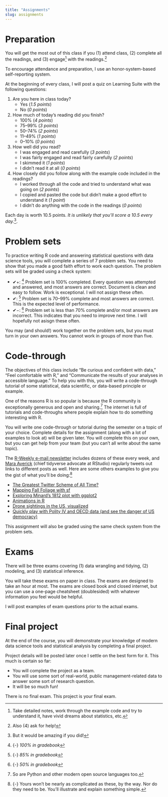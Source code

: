 ```yaml
---
title: "Assignments"
slug: assignments
---
```


# Preparation

<span class="newthought">You will get the most out of this class</span> if you (1) attend class, (2) complete all the readings, and (3) engage^[Take detailed notes, work through the example code and try to understand it, have vivid dreams about statistics, etc.]  with the readings.^[Also (4) ask for help!]

To encourage attendance and preparation, I use an honor-system-based self-reporting system. 

At the beginning of every class, I will post a quiz on Learning Suite with the following questions:

1. Are you here in class today?
    - Yes (*1.5 points*)
    - No (*0 points*)
2. How much of today's reading did you finish?
    - 100% (*4 points*)
    - 75–99% (*3 points*)
    - 50–74% (*2 points*)
    - 11–49% (*1 points*)
    - 0–10% (*0 points*)
3. How well did you read?
    - I was engaged and read carefully (*3 points*)
    - I was fairly engaged and read fairly carefully (*2 points*)
    - I skimmed it (*1 points*)
    - I didn't read it at all (*0 points*)
4. How closely did you follow along with the example code included in the readings?
    - I worked through all the code and tried to understand what was going on (*2 points*)
    - I copied and pasted the code but didn't make a good effort to understand it (*1 point*)
    - I didn't do anything with the code in the readings (*0 points*)

Each day is worth 10.5 points. *It is unlikely that you'll score a 10.5 every day.*^[But it would be amazing if you did!].


# Problem sets

<span class="newthought">To practice writing R code</span> and answering statistical questions with data science tools, you will complete a series of 7 problem sets. You need to show that you made a good faith effort to work each question. The problem sets will be graded using a check system:

- ✔+: ^[{-} *100% in gradebook*] Problem set is 100% completed. Every question was attempted and answered, and most answers are correct. Document is clean and easy to follow. Work is exceptional. I will not assign these often.
- ✔: ^[{-} *85% in gradebook*] Problem set is 70–99% complete and most answers are correct. This is the expected level of performance.
- ✔−: ^[{-} *50% in gradebook*] Problem set is less than 70% complete and/or most answers are incorrect. This indicates that you need to improve next time. I will hopefully not asisgn these often.

You may (and should!) work together on the problem sets, but you must turn in your own answers. You cannot work in groups of more than five.


# Code-through

<span class="newthought">The objectives of this class include</span> "Be curious and confident with data," "Feel comfortable with R," and "Communicate the results of your analyses in accessible language." To help you with this, you will write a code-through tutorial of some statistical, data scientific, or data-based principle or example.

One of the reasons R is so popular is because the R community is exceptionally generous and open and sharing.^[So are Python and other modern open source languages too.] The internet is full of tutorials and code-throughs where people explain how to do something interesting with R.

You will write one code-through or tutorial during the semester on a topic of your choice. Complete details for the assignment (along with a lot of examples to look at) will be given later. You will complete this on your own, but you can get help from your team (but you can't all write about the same topic).

The [R-Weekly e-mail newsletter](https://rweekly.org/) includes dozens of these every week, and [Mara Averick](https://twitter.com/dataandme) (chief tidyverse advocate at RStudio) regularly tweets out links to different posts as well. Here are some others examples to give you the gist of what you'll be doing:^[{-} Yours won't be nearly as complicated as these, by the way. Nor do they need to be. You'll illustrate and explain something simple.]

- [The Greatest Twitter Scheme of All Time?](https://www.garrickadenbuie.com/blog/2018/08/24/greatest-twitter-scheme/)
- [Mapping Fall Foliage with sf](https://rud.is/b/2017/09/18/mapping-fall-foliage-with-sf/)
- [Exploring Minard's 1812 plot with ggplot2](https://www.andrewheiss.com/blog/2017/08/10/exploring-minards-1812-plot-with-ggplot2/)
- [Animations in R](https://www.infoworld.com/video/89987/r-tip-animations-in-r)
- [Drone sightings in the US, visualized](https://www.andrewheiss.com/blog/2016/04/03/drone-sightings-in-the-us-visualized/)
- [Quickly play with Polity IV and OECD data (and see the danger of US democracy)](https://www.andrewheiss.com/blog/2017/08/26/quickly-play-with-polity-iv-and-oecd-data-and-see-the-danger-of-us-democracy/)

This assignment will also be graded using the same check system from the problem sets.


# Exams

<span class="newthought">There will be three exams</span> covering (1) data wrangling and tidying, (2) modeling, and (3) statistical inference. 

You will take these exams on paper in class. The exams are designed to take an hour at most. The exams are closed book and closed internet, but you can use a one-page cheatsheet (doublesided) with whatever information you feel would be helpful. 

I will post examples of exam questions prior to the actual exams.


# Final project

<span class="newthought">At the end of the course,</span> you will demonstrate your knowledge of modern data science tools and statistical analysis by completing a final project.

Project details will be posted later once I settle on the best form for it. This much is certain so far:

- You will complete the project as a team. 
- You will use some sort of real-world, public management-related data to answer some sort of research question.
- It will be so much fun!

There is no final exam. This project is your final exam.
